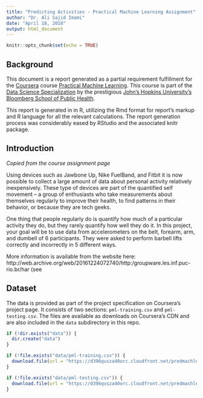 ```yaml
---
title: "Predicting Activities - Practical Machine Learning Assignment"
author: "Dr. Ali Sajid Imami"
date: "April 18, 2018"
output: html_document
---
```


```r
knitr::opts_chunk$set(echo = TRUE)
```

## Background

This document is a report generated as a partial requirement fulfillment for the [Coursera](https://coursera.org) course [Practical Machine Learning](). This course is part of the [Data Science Specialization]() by the prestigious [John's Hopkins University's Bloomberg School of Public Health]().

This report is generated in in R, utilizing the Rmd format for report's markup and R language for all the relevant calculations. The report generation process was considerably eased by RStudio and the associated knitr package.

## Introduction

_Copied from the course assignment page_

Using devices such as Jawbone Up, Nike FuelBand, and Fitbit it is now possible to collect a large amount of data about personal activity relatively inexpensively. These type of devices are part of the quantified self movement – a group of enthusiasts who take measurements about themselves regularly to improve their health, to find patterns in their behavior, or because they are tech geeks.

One thing that people regularly do is quantify how much of a particular activity they do, but they rarely quantify how well they do it. In this project, your goal will be to use data from accelerometers on the belt, forearm, arm, and dumbell of 6 participants. They were asked to perform barbell lifts correctly and incorrectly in 5 different ways. 

More information is available from the website here: http://web.archive.org/web/20161224072740/http:/groupware.les.inf.puc-rio.br/har (see 

## Dataset
The data is provided as part of the project specification on Coursera's project page. It consists of two sections: `pml-training.csv` and `pml-testing.csv`. The files are available as downloads on Coursera's CDN and are also included in the `data` subdirectory in this repo.

```r

if (!dir.exists("data")) {
  dir.create("data")
}

if (!file.exists("data/pml-training.csv")) {
  download.file(url = "https://d396qusza40orc.cloudfront.net/predmachlearn/pml-training.csv", destfile = "data/pml-training.csv")
}

if (!file.exists("data/pml-testing.csv")) {
  download.file(url = "https://d396qusza40orc.cloudfront.net/predmachlearn/pml-testing.csv", destfile = "data/pml-testing.csv")
}

```


